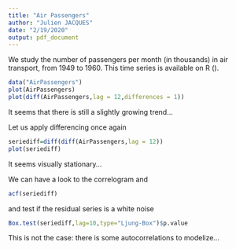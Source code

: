 ```yaml
---
title: "Air Passengers"
author: "Julien JACQUES"
date: "2/19/2020"
output: pdf_document
---
```



We study the number of passengers per month (in thousands) in air transport, from 1949 to 1960. This time series is available on R (\texttt{AirPassengers}).

```r
data("AirPassengers")
plot(AirPassengers)
plot(diff(AirPassengers,lag = 12,differences = 1))
```

It seems that there is still a slightly growing trend...

Let us apply differencing once again
```r
seriediff=diff(diff(AirPassengers,lag = 12))
plot(seriediff)
```

It seems visually stationary...

We can have a look to the correlogram and 
```r
acf(seriediff)
```

and test if the residual series is a white noise
```r
Box.test(seriediff,lag=10,type="Ljung-Box")$p.value
```
This is not the case: there is some autocorrelations to modelize...

